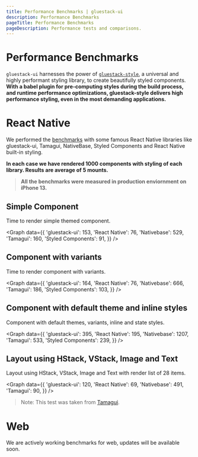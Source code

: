 ```yaml
---
title: Performance Benchmarks | gluestack-ui
description: Performance Benchmarks
pageTitle: Performance Benchmarks
pageDescription: Performance tests and comparisons.
---
```



<Meta title="Performance/Benchmarks" />

# Performance Benchmarks

`gluestack-ui` harnesses the power of [`gluestack-style`](https://style.gluestack.io), a universal and highly performant styling library, to create beautifully styled components. **With a babel plugin for pre-computing styles during the build process, and runtime performance optimizations, gluestack-style delivers high performance styling, even in the most demanding applications.**

# React Native

We performed the [benchmarks](https://github.com/gluestack/gluestack-ui-benchmarks) with some famous React Native libraries like gluestack-ui, Tamagui, NativeBase, Styled Components and React Native built-in styling.

**In each case we have rendered 1000 components with styling of each library. Results are average of 5 mounts.**

> **All the benchmarks were measured in production enviornment on iPhone 13.**

## Simple Component

Time to render simple themed component.

<Graph
  data={{
    'gluestack-ui': 153,
    'React Native': 76,
    'Nativebase': 529,
    'Tamagui': 160,
    'Styled Components': 91,
  }}
/>

## Component with variants

Time to render component with variants.

<Graph
  data={{
    'gluestack-ui': 164,
    'React Native': 76,
    'Nativebase': 666,
    'Tamagui': 186,
    'Styled Components': 103,
  }}
/>

## Component with default theme and inline styles

Component with default themes, variants, inline and state styles.

<Graph
  data={{
    'gluestack-ui': 395,
    'React Native': 195,
    'Nativebase': 1207,
    'Tamagui': 533,
    'Styled Components': 239,
  }}
/>

## Layout using HStack, VStack, Image and Text

Layout using HStack, VStack, Image and Text with render list of 28 items.

<Graph
  data={{
    'gluestack-ui': 120,
    'React Native': 69,
    'Nativebase': 491,
    'Tamagui': 90,
  }}
/>

> Note: This test was taken from [Tamagui](https://github.com/tamagui/tamagui/tree/24ac758bbe5d6ff2f67f25071df4286e0594f578/starters/benchmark).

# Web

We are actively working benchmarks for web, updates will be available soon.
